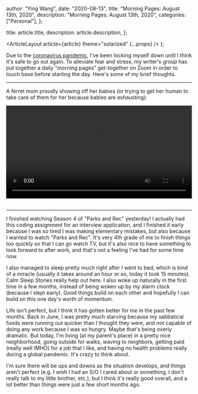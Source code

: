 
  author: "Ying Wang",
  date: "2020-08-13",
  title: "Morning Pages: August 13th, 2020",
  description: "Morning Pages: August 13th, 2020",
  categories: ["Personal"],
};

  title: article.title,
  description: article.description,
};

  <ArticleLayout article={article} theme="solarized" {...props} />
);

Due to the [coronavirus
pandemic](https://en.wikipedia.org/wiki/2019-20_coronavirus_pandemic), I've been
locking myself down until I think it's safe to go out again. To alleviate fear
and stress, my writer's group has put together a daily "morning pages"
get-together on Zoom in order to touch base before starting the day. Here's some
of my brief thoughts.

---

A ferret mom proudly showing off her babies (or trying to get her human to take
care of them for her because babies are exhausting):

<!-- https://stackoverflow.com/a/26276254 -->

<video style="width: 100%; width: -moz-available; width: -webkit-fill-available; width: fill-available; max-width: 100%;" controls>
    <source src="/video/posts/2020/08/13/morning_pages.mp4" type="video/mp4">
    Your browser does not support HTML5 video.
</video>
<br/>
<br/>

---

I finished watching Season 4 of "Parks and Rec" yesterday! I actually had this
coding assignment for an interview application, and I finished it early because
I was so tired I was making elementary mistakes, but also because I wanted to
watch "Parks and Rec". It's very 4th grade of me to finish things too quickly so
that I can go watch TV, but it's also nice to have something to look forward to
after work, and that's not a feeling I've had for some time now.

I also managed to sleep pretty much right after I went to bed, which is kind of
a miracle (usually it takes around an hour or so, today it took 15 minutes).
Calm Sleep Stories really help out here. I also woke up naturally in the first
time in a few months, instead of being woken up by my alarm clock (because I
slept early). Good things build on each other and hopefully I can build on this
one day's worth of momentum.

Life isn't perfect, but I think it has gotten better for me in the past few
months. Back in June, I was pretty much starving because my sabbatical funds
were running out quicker than I thought they were, and not capable of doing any
work because I was so hungry. Maybe that's being overly dramatic. But today, I'm
living (at my parent's place) in a pretty nice neighborhood, going outside for
walks, waving to neighbors, getting paid (really well IMHO) for a job that I
like, and having no health problems really during a global pandemic. It's crazy
to think about.

I'm sure there will be ups and downs as the situation develops, and things
aren't perfect (e.g. I wish I had an S/O I cared about or something, I don't
really talk to my little brother, etc.), but I think it's really good overall,
and a lot better than things were just a few short months ago.
